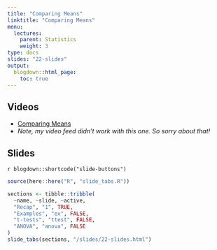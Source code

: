 ```yaml
---
title: "Comparing Means"
linktitle: "Comparing Means"
menu:
  lectures:
    parent: Statistics
    weight: 3
type: docs
slides: "22-slides"
output:
  blogdown::html_page:
    toc: true
---
```


## Videos

- [Comparing Means](https://youtu.be/hO2Om4Ts5-Y)
- *Note, my video feed didn't work with this one. So sorry about that!*

## Slides

`r blogdown::shortcode("slide-buttons")`

```r

source(here::here("R", "slide_tabs.R"))

sections <- tibble::tribble(
  ~name, ~slide, ~active,
  "Recap", "1", TRUE,
  "Examples", "ex", FALSE,
  "t-tests", "ttest", FALSE,
  "ANOVA", "anova", FALSE
)
slide_tabs(sections, "/slides/22-slides.html")
```